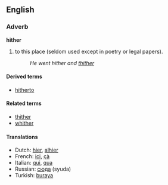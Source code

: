 ==English==
===Adverb===
'''hither'''
# to this place (seldom used except in poetry or legal papers).
#:''He went hither and [[thither]]''

====Derived terms====
*[[hitherto]]

====Related terms====
*[[thither]]
*[[whither]]

====Translations====
*Dutch: [[hier]], [[alhier]]
*French: [[ici]], [[çà]]
*Italian: [[qui]], [[qua]]
*Russian: [[сюда]] (syuda)
*Turkish: [[buraya]]